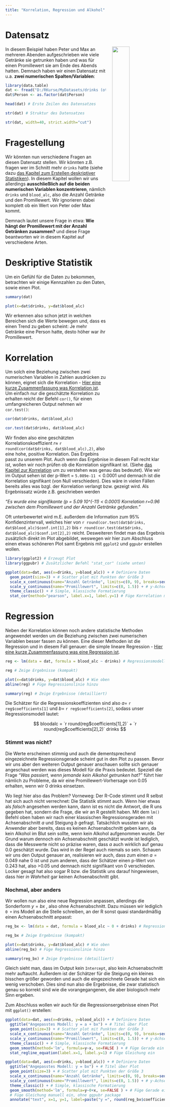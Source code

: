 ```yaml
---
title: "Korrelation, Regression und Alkohol"
---
```


# Datensatz

<img src="images/drinkspetermax.PNG" style="width:33%; margin-left: 20px" align="right">

In diesem Beispiel haben Peter und Max an mehreren Abenden aufgeschrieben wie viele Getränke sie getrunken haben und was für einen Promillewert sie am Ende des Abends hatten. Demnach haben wir einen Datensatz mit u.a. **zwei numerischen Spalten/Variablen**:

```r
library(data.table)
dat <- fread("D:/RKurse/MyDatasets/drinks (other) LM.txt")
dat$Person <- as.factor(dat$Person)
```

```r
head(dat) # Erste Zeilen des Datensatzes
```
```r
str(dat) # Struktur des Datensatzes
```
```r
str(dat, width=40, strict.width="cut")
```

# Fragestellung
Wir könnten nun verschiedene Fragen an diesen Datensatz stellen. Wir könnten z.B. fragen wer im Schnitt mehr `drinks` hatte (siehe dazu [das Kapitel zum Erstellen deskriptiver Statistiken](datr_descriptivestats.html)). In diesem Kapitel wollen wir uns allerdings **ausschließlich auf die beiden numerischen Variablen konzentrieren**, nämlich `drinks` und `blood_alc`, also die Anzahl Getränke und den Promillewert. Wir ignorieren dabei komplett ob ein Wert von Peter oder Max kommt.

Demnach lautet unsere Frage in etwa: **Wie hängt der Promillewert mit der Anzahl Getränken zusammen?** und diese Frage beantworten wir in diesem Kapitel auf verschiedene Arten.

# Deskriptive Statistik
Um ein Gefühl für die Daten zu bekommen, betrachten wir einige Kennzahlen zu den Daten, sowie einen Plot.

<div class = "row"> <div class = "col-md-6">
```r
summary(dat)
```
</div> <div class = "col-md-6">
```r
plot(x=dat$drinks, y=dat$blood_alc)
```
</div> </div>

Wir erkennen also schon jetzt in welchen Bereichen sich die Werte bewegen und, dass es einen Trend zu geben scheint: Je mehr Getränke eine Person hatte, desto höher war ihr Promillewert. 

# Korrelation
Um solch eine Beziehung zwischen zwei numerischen Variablen in Zahlen ausdrücken zu können, eignet sich die Korrelation - [Hier eine kurze Zusammenfassung was Korrelation ist](stat_korrelation.html). Um einfach nur die geschätzte Korrelation zu erhalten reicht der Befehl `cor()`, für einen umfangreicheren Output nehmen wir `cor.test()`:

<div class = "row"> <div class = "col-md-6">
```r
cor(dat$drinks, dat$blood_alc)
```
</div> <div class = "col-md-6">
```r
cor.test(dat$drinks, dat$blood_alc)
```
</div> </div>

Wir finden also eine geschätzten Korrelationskoeffizient $r \approx$ `r round(cor(dat$drinks, dat$blood_alc),2)`, also eine hohe, positive Korrelation. Das Ergebins passt zu unserem Plot. Auch wenn das Ergebnise in diesem Fall recht klar ist, wollen wir noch prüfen ob die Korrelation signifikant ist. (Siehe [das Kapitel zur Korrelation](stat_korrelation.html) um zu verstehen was genau das bedeutet). Wie wir im Output sehen ist der p-Wert $=$ `5.089e-11` $< 0.0001$ und demnach ist die Korrelation signifikant (von Null verschieden). Dies wäre in vielen Fällen bereits alles was bzgl. der Korrelation verlangt bzw. gezeigt wird. Als Ergebnissatz würde z.B. geschrieben werden 

*"Es wurde eine signifikante (p = 5.09 10^(-11) < 0.0001) Korrelation r=0.96 zwischen dem Promillewert und der Anzahl Getränke gefunden."* 

Oft unterbewertet wird m.E. außerdem die Information zum 95% Konfidenzintervall, welches hier von `r round(cor.test(dat$drinks, dat$blood_alc)$conf.int[1],2)` bis `r round(cor.test(dat$drinks, dat$blood_alc)$conf.int[2],2)` reicht. Desweiteren findet man das Ergebnis zusätzlich direkt im Plot abgebildet, weswegen wir hier zum Abschluss einen etwas schöneren Plot samt Ergebnis mit `ggplot2` und `ggpubr` erstellen wollen.

```r
library(ggplot2) # Erzeugt Plot
library(ggpubr) # Zusätzlicher Befehl "stat_cor" (siehe unten)
```
```r
ggplot(data=dat, aes(x=drinks, y=blood_alc)) + # Definiere Daten
  geom_point(size=3) + # Scatter plot mit Punkten der Größe 3
  scale_x_continuous(name="Anzahl Getränke", limits=c(0, 9), breaks=seq(0, 9, by=1)) + # x-Achse
  scale_y_continuous(name="Promillewert", limits=c(0, 1.5)) + # y-Achse
  theme_classic() + # Simple, klassische Formatierung
  stat_cor(method="pearson", label.x=1, label.y=1) # Füge Korrelation mit p-Wert ein
```

# Regression
Neben der Korrelation können noch andere statistische Methoden angewendet werden um die Beziehung zwischen zwei numerischen Variablen besser fassen zu können. Eine dieser Methoden ist die Regression und in diesem Fall genauer: die simple lineare Regression - [Hier eine kurze Zusammenfassung was eine Regression ist](stat_regression.html).

```r
reg <- lm(data = dat, formula = blood_alc ~ drinks) # Regressionsmodell y = a + bx
```

<div class = "row"> <div class = "col-md-6">
```r
reg # Zeige Ergebnisse (kompakt)
```
</div> <div class = "col-md-6">
```r
plot(x=dat$drinks, y=dat$blood_alc) # Wie oben
abline(reg) # Füge Regressionslinie hinzu
```
</div> </div>

```r
summary(reg) # Zeige Ergebnisse (detailliert)
```

Die Schätzer für die Regressionskoeffizienten sind also $a=$ `r reg$coefficients[1]` und $b=$ `r reg$coefficients[2]`, sodass unser Regressionsmodell lautet:

$$ bloodalc = `r round(reg$coefficients[1],2)` + `r round(reg$coefficients[2],2)` drinks $$

### Stimmt was nicht?
Die Werte erscheinen stimmig und auch die dementsprechend eingezeichnete Regressionsgerade scheint gut in den Plot zu passen. Bevor wir uns aber den weiteren Output genauer anschauen sollte sich genauer angeschaut werden was dieses Modell für die Praxis bedeutet. Speziell die Frage *"Was passiert, wenn jemande kein Alkohol getrunken hat?"* führt hier nämlich zu Probleme, da wir eine Promillewert-Vorhersage von 0.05 erhalten, wenn wir 0 drinks einsetzen. 

Wo liegt hier also das Problem? Vorneweg: Der R-Code stimmt und R selbst hat sich auch nicht verrechnet: Die Statistik stimmt auch. Wenn hier etwas als *falsch* angesehen werden kann, dann ist es nicht die Antwort, die R uns gegeben hat, sondern die Frage, die wir an R gestellt haben. Mit dem `lm()` Befehl oben haben wir nach einer klassischen Regressionsgeraden mit Achsenabschnitt $a$ und Steigung $b$ gefragt. Tatsächlich wussten wir als Anwender aber bereits, dass es keinen Achsenabschnitt geben kann, da kein Alkohol im Blut sein sollte, wenn kein Alkohol aufgenommen wurde. Der Grund warum dennoch ein Achsenabschnitt geschätzt wurde ist lediglich, dass die Messwerte nicht so präzise waren, dass $a$ auch wirklich auf genau 0.0 geschätzt wurde. Das wird in der Regel auch niemals so sein. Schauen wir uns den Output genauer an, realisieren wir auch, dass zum einen $a=0.049$ nahe 0 ist und zum anderen, dass der Schätzer einen p-Wert von 0.243 hat, also >0.05 und demnach nicht signifikant von 0 verschieden. Locker gesagt hat also sogar R bzw. die Statistik uns darauf hingewiesen, dass hier *in Wahrheit* gar keinen Achsenabschnitt gibt.

### Nochmal, aber anders
Wir wollen nun also eine neue Regression anpassen, allerdings die Sonderform $y=bx$ , also ohne Achsenabschnitt. Dazu müssen wir lediglich `0 +` ins Modell an die Stelle schreiben, an der R sonst quasi standardmäßig einen Achsenabschnitt anpasst:

```r
reg_bx <- lm(data = dat, formula = blood_alc ~ 0 + drinks) # Regressionsmodell y = bx
```

<div class = "row"> <div class = "col-md-6">
```r
reg_bx # Zeige Ergebnisse (kompakt)
```
</div> <div class = "col-md-6">
```r
plot(x=dat$drinks, y=dat$blood_alc) # Wie oben
abline(reg_bx) # Füge Regressionslinie hinzu
```
</div> </div>

```r
summary(reg_bx) # Zeige Ergebnisse (detailliert)
```

Gleich sieht man, dass im Output kein `Intercept`, also kein Achsenabschnitt mehr auftaucht. Außerdem ist der Schätzer für die Steigung ein kleines bisschen größer geworden und auch die eingezeichnete Gerade hat sich ein wenig verschoben. Dies sind nun also die Ergebnisse, die zwar statistisch genau so korrekt sind wie die vorangegangenen, die aber biologisch mehr Sinn ergeben. 

Zum Abschluss wollen wir auch für die Regressionsergebnisse einen Plot mit `ggplot()` erstellen:

```r
ggplot(data=dat, aes(x=drinks, y=blood_alc)) + # Definiere Daten
  ggtitle("Angepasstes Modell: y = a + bx") + # Titel über Plot
  geom_point(size=3) + # Scatter plot mit Punkten der Größe 3
  scale_x_continuous(name="Anzahl Getränke", limits=c(0, 9), breaks=seq(0, 9, by=1)) + # x-Achse
  scale_y_continuous(name="Promillewert", limits=c(0, 1.5)) + # y-Achse
  theme_classic() + # Simple, klassische Formatierung
  geom_smooth(method='lm', formula=y~x, se=FALSE ) + # Füge Gerade ein
  stat_regline_equation(label.x=1, label.y=1) # Füge Gleichung ein
```

```r
ggplot(data=dat, aes(x=drinks, y=blood_alc)) + # Definiere Daten
  ggtitle("Angepasstes Modell: y = bx") + # Titel über Plot
  geom_point(size=3) + # Scatter plot mit Punkten der Größe 3
  scale_x_continuous(name="Anzahl Getränke", limits=c(0, 9), breaks=seq(0, 9, by=1)) + # x-Achse
  scale_y_continuous(name="Promillewert", limits=c(0, 1.5)) + # y-Achse
  theme_classic() + # Simple, klassische Formatierung
  geom_smooth(method='lm', formula=y~0+x, se=FALSE ) + # Füge Gerade ein
  # Füge Gleichung manuell ein, ohne ggpubr package
  annotate("text", x=1, y=1, label=paste("y =", round(reg_bx$coefficients,2), "x")) 
```

